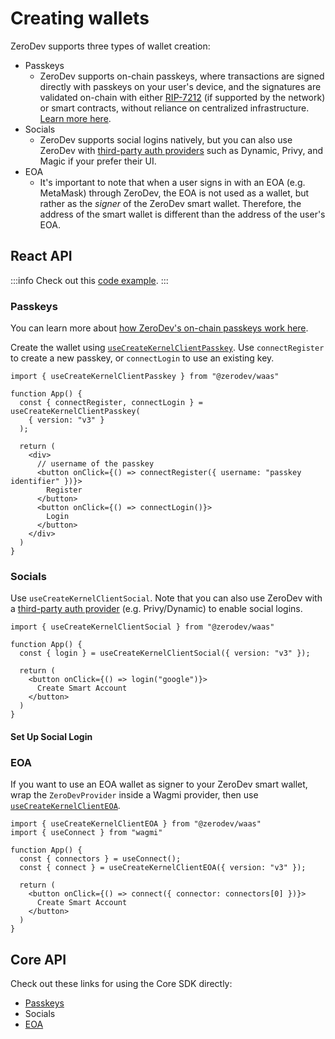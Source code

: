 
# Creating wallets

ZeroDev supports three types of wallet creation:

- Passkeys
  - ZeroDev supports on-chain passkeys, where transactions are signed directly with passkeys on your user's device, and the signatures are validated on-chain with either [RIP-7212](https://github.com/ethereum/RIPs/blob/master/RIPS/rip-7212.md) (if supported by the network) or smart contracts, without reliance on centralized infrastructure.  [Learn more here](/sdk/advanced/passkeys).
- Socials
  - ZeroDev supports social logins natively, but you can also use ZeroDev with [third-party auth providers](/sdk/signers/intro) such as Dynamic, Privy, and Magic if your prefer their UI.
- EOA
  - It's important to note that when a user signs in with an EOA (e.g. MetaMask) through ZeroDev, the EOA is not used as a wallet, but rather as the *signer* of the ZeroDev smart wallet.  Therefore, the address of the smart wallet is different than the address of the user's EOA.

## React API

:::info
Check out this [code example](https://github.com/zerodevapp/waas-examples/tree/main/create-account).
:::

### Passkeys

You can learn more about [how ZeroDev's on-chain passkeys work here](/sdk/advanced/passkeys).

Create the wallet using [`useCreateKernelClientPasskey`](/react/use-create-kernelclient-passkey).  Use `connectRegister` to create a new passkey, or `connectLogin` to use an existing key.

```tsx
import { useCreateKernelClientPasskey } from "@zerodev/waas"

function App() {
  const { connectRegister, connectLogin } = useCreateKernelClientPasskey(
    { version: "v3" }
  );

  return (
    <div>
      // username of the passkey
      <button onClick={() => connectRegister({ username: "passkey identifier" })}>
        Register
      </button>
      <button onClick={() => connectLogin()}>
        Login
      </button>
    </div>
  )
}

```

### Socials

Use `useCreateKernelClientSocial`.  Note that you can also use ZeroDev with a [third-party auth provider](/sdk/signers/intro) (e.g. Privy/Dynamic) to enable social logins.

```tsx
import { useCreateKernelClientSocial } from "@zerodev/waas"

function App() {
  const { login } = useCreateKernelClientSocial({ version: "v3" });

  return (
    <button onClick={() => login("google")}>
      Create Smart Account
    </button>
  )
}
```

#### Set Up Social Login

<SocialLoginSetup />

### EOA

If you want to use an EOA wallet as signer to your ZeroDev smart wallet, wrap the `ZeroDevProvider` inside a Wagmi provider, then use [`useCreateKernelClientEOA`](/react/use-create-kernelclient-eoa).

```tsx
import { useCreateKernelClientEOA } from "@zerodev/waas"
import { useConnect } from "wagmi"

function App() {
  const { connectors } = useConnect();
  const { connect } = useCreateKernelClientEOA({ version: "v3" });

  return (
    <button onClick={() => connect({ connector: connectors[0] })}>
      Create Smart Account
    </button>
  )
}
```

## Core API

Check out these links for using the Core SDK directly:

- [Passkeys](/sdk/advanced/passkeys) 
- Socials
- [EOA](/sdk/core-api/create-account)
